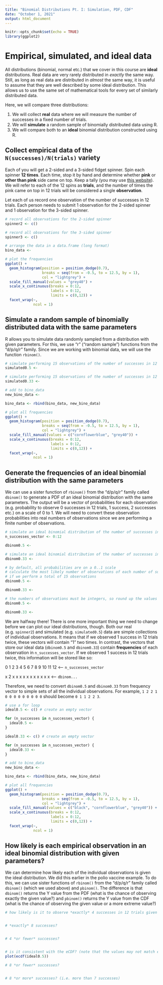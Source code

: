 ```yaml
---
title: "Binomial Distributions Pt. I: Simulation, PDF, CDF"
date: "October 1, 2021"
output: html_document
---
```


```r
knitr::opts_chunk$set(echo = TRUE)
library(ggplot2)
```

# Empirical, simulated, and ideal data

All distributions (binomial, normal etc.) that we cover in this course are **ideal** distributions. Real data are very rarely distributed in *exactly* the same way. Still, as long as real data are distributed in *almost* the same way, it is useful to assume that they are well described by some ideal distribution. This allows us to use the same set of mathematical tools for every set of similarly distributed data.

Here, we will compare three distributions:

1. We will collect **real** data where we will measure the number of successes in a fixed number of trials.
2. We will **simulate** a random sample of binomially distributed data using R.
3. We will compare both to an **ideal** binomial distribution constructed using R.

## Collect empirical data of the `N(successes)/N(trials)` variety

Each of you will get a 2-sided and a 3-sided fidget spinner. Spin each spinner **12 times**. Each time, stop it by hand and determine whether **pink** or **other than pink** side came on top. Keep a tally (you may use [this website](https://tallycount.app/)). We will refer to each of the 12 spins as **trials**, and the number of times the pink came on top in 12 trials will be considered a single **observation**.

Let each of us record one observation of the number of successes in 12 trials. Each person needs to submit 1 observation for the 2-sided spinner and 1 observation for the 3-sided spinner.

```r
# record all observations for the 2-sided spinner
spinner2 <- c()

# record all observations for the 3-sided spinner
spinner3 <- c()

# arrange the data in a data.frame (long format)
bino_data <- 

# plot the frequencies
ggplot() +
  geom_histogram(position = position_dodge(0.7),
                 breaks = seq(from = -0.5, to = 12.5, by = 1),
                 col = "lightgrey") +
  scale_fill_manual(values = "grey40") +
  scale_x_continuous(breaks = 0:12,
                     labels = 0:12,
                     limits = c(0,12)) +
  facet_wrap(~,
             ncol = 1)
```

## Simulate a random sample of binomially distributed data with the same parameters

R allows you to simulate data randomly sampled from a distribution with given parameters. For this, we use "r" ("random sample") functions from the "d/p/q/r" family. Since we are working with binomial data, we will use the function `rbinom()`.

```r
# simulate performing 15 observations of the number of successes in 12 trials if the probability of success = 0.5
simulated0.5 <- 

# simulate performing 15 observations of the number of successes in 12 trials if the probability of success = 1/3
simulated0.33 <- 

# add to bino_data
new_bino_data <- 

bino_data <- rbind(bino_data, new_bino_data)

# plot all frequencies
ggplot() +
  geom_histogram(position = position_dodge(0.7),
                 breaks = seq(from = -0.5, to = 12.5, by = 1),
                 col = "lightgrey") +
  scale_fill_manual(values = c("cornflowerblue", "grey40")) +
  scale_x_continuous(breaks = 0:12,
                     labels = 0:12,
                     limits = c(0,12)) +
  facet_wrap(~,
             ncol = 1)
```

## Generate the frequencies of an ideal binomial distribution with the same parameters

We can use a sister function of `rbinom()` from the "d/p/q/r" family called `dbinom()` to generate a PDF of an ideal binomial distribution with the same parameters. The output will be a vector of probabilities for each observation (e.g. probability to observe 0 successes in 12 trials, 1 success, 2 successes etc.) on a scale of 0 to 1. We will need to convert these observation probabilities into real numbers of observations since we are performing a finite number of observations.

```r
# simulate an ideal binomial distribution of the number of successes in 12 trials if the probability of success = 0.5
n_successes_vector <- 0:12

dbinom0.5 <- 

# simulate an ideal binomial distribution of the number of successes in 12 trials if the probability of success = 1/3
dbinom0.33 <- 

# by default, all probabilities are on a 0..1 scale
# calculate the most likely number of observations of each number of successes
# if we perform a total of 15 observations
dbinom0.5 <- 

dbinom0.33 <- 

# the numbers of observations must be integers, so round up the values
dbinom0.5 <- 

dbinom0.33 <- 
```

We are halfway there! There is one more important thing we need to change before we can plot our ideal distributions, though. Both our real (e.g. `spinner2`) and simulated (e.g. `simulated0.5`) data are simple collections of individual observations. It means that if we observed 1 success in 12 trials twice, these vectors will contain "1" two times. In contrast, the vectors that store our ideal data (`dbinom0.5` and `dbinom0.33`) contain **frequencies** of each observation in `n_successes_vector`. If we observed 1 success in 12 trials twice, this information will be stored like so:

0 1 2 3 4 5 6 7 8 9 10 11 12 <-- `n_successes_vector`

x 2 x x x x x x x x x  x  x  <-- `dbinom...`

Therefore, we need to convert `dbinom0.5` and `dbinom0.33` from frequency vector to simple sets of all the individual observations. For example, `1 2 2 1 0 0 0 0 0 0 0 0 0` should become `0 1 1 2 2 3`.

```r
# use a for loop
ideal0.5 <- c() # create an empty vector

for (n_successes in n_successes_vector) {
  ideal0.5 <- 
}

ideal0.33 <- c() # create an empty vector

for (n_successes in n_successes_vector) {
  ideal0.33 <- 
}

# add to bino_data
new_bino_data <- 

bino_data <- rbind(bino_data, new_bino_data)

# plot all frequencies
ggplot() +
  geom_histogram(position = position_dodge(0.7),
                 breaks = seq(from = -0.5, to = 12.5, by = 1),
                 col = "lightgrey") +
  scale_fill_manual(values = c("black", "cornflowerblue", "grey40")) +
  scale_x_continuous(breaks = 0:12,
                     labels = 0:12,
                     limits = c(0,12)) +
  facet_wrap(~,
             ncol = 1)
```

## How likely is each empirical observation in an ideal binomial distribution with given parameters?

We can determine how likely each of the individual observations is given the ideal distribution. We did this earlier in the polio vaccine example. To do this, we can use sister functions of `rbinom()` from the "d/p/q/r" family called `dbinom()` (which we used above) and `pbinom()`. The difference is that `dbinom()` returns the Y value from the PDF (what is the chance of observing exactly the given value?) and `pbinom()` returns the Y value from the CDF (what is the chance of observing the given value or a more extreme value?)

```r
# how likely is it to observe *exactly* 4 successes in 12 trials given the ideal binomial distribution with a 0.5 probability of success?


# *exactly* 8 successes?


# 4 *or fewer* successes?


# is it consistent with the eCDF? (note that the values may not match exactly due to rounding)
plot(ecdf(ideal0.5))

# 8 *or fewer* successes?


# 8 *or more* successes? (i.e. more than 7 successes)


```
